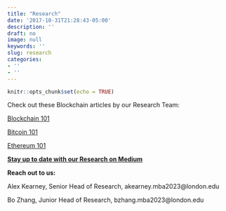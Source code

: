 ```yaml
---
title: "Research"
date: '2017-10-31T21:28:43-05:00'
description: ''
draft: no
image: null
keywords: ''
slug: research
categories:
- ''
- ''
---
```


```r
knitr::opts_chunk$set(echo = TRUE)
```

Check out these Blockchain articles by our Research Team:

[Blockchain 101](https://medium.com/@lbsblockchain/blockchain-101-4c0bae57dfa7)

[Bitcoin 101](https://medium.com/@lbsblockchain/bitcoin-101-6f284bd69355)

[Ethereum 101](https://medium.com/@lbsblockchain/ethereum-101-d8992eaef357)

**[Stay up to date with our Research on Medium](https://medium.com/@lbsblockchain)**

**Reach out to us:**

Alex Kearney, Senior Head of Research, akearney.mba2023@london.edu

Bo Zhang, Junior Head of Research, bzhang.mba2023@london.edu
  
 
